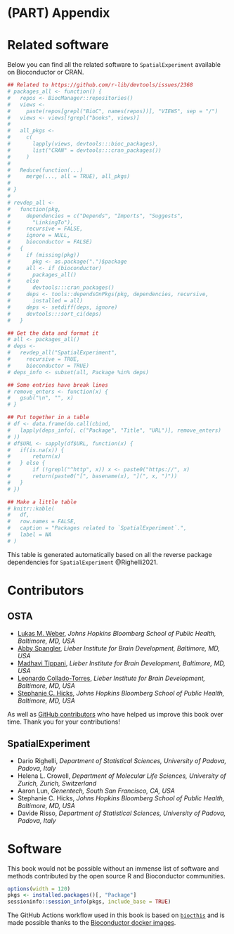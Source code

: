 # (PART) Appendix {-}

# Related software

Below you can find all the related software to `SpatialExperiment` available on Bioconductor or CRAN.

```r
## Related to https://github.com/r-lib/devtools/issues/2368
# packages_all <- function() {
#   repos <- BiocManager::repositories()
#   views <-
#     paste(repos[grepl("BioC", names(repos))], "VIEWS", sep = "/")
#   views <- views[!grepl("books", views)]
#   
#   all_pkgs <-
#     c(
#       lapply(views, devtools:::bioc_packages),
#       list("CRAN" = devtools:::cran_packages())
#     )
#   
#   Reduce(function(...)
#     merge(..., all = TRUE), all_pkgs)
#   
# }
# 
# revdep_all <-
#   function(pkg,
#     dependencies = c("Depends", "Imports", "Suggests",
#       "LinkingTo"),
#     recursive = FALSE,
#     ignore = NULL,
#     bioconductor = FALSE)
#   {
#     if (missing(pkg))
#       pkg <- as.package(".")$package
#     all <- if (bioconductor)
#       packages_all()
#     else
#       devtools:::cran_packages()
#     deps <- tools::dependsOnPkgs(pkg, dependencies, recursive,
#       installed = all)
#     deps <- setdiff(deps, ignore)
#     devtools:::sort_ci(deps)
#   }

## Get the data and format it
# all <- packages_all()
# deps <-
#   revdep_all("SpatialExperiment",
#     recursive = TRUE,
#     bioconductor = TRUE)
# deps_info <- subset(all, Package %in% deps)

## Some entries have break lines
# remove_enters <- function(x) {
#   gsub("\n", "", x)
# }

## Put together in a table
# df <- data.frame(do.call(cbind,
#   lapply(deps_info[, c("Package", "Title", "URL")], remove_enters)
# ))
# df$URL <- sapply(df$URL, function(x) {
#   if(is.na(x)) {
#       return(x)
#   } else {
#       if (!grepl("^http", x)) x <- paste0("https://", x)
#       return(paste0("[", basename(x), "](", x, ")"))
#   }
# })

## Make a little table
# knitr::kable(
#   df,
#   row.names = FALSE,
#   caption = "Packages related to `SpatialExperiment`.",
#   label = NA
# )
```

This table is generated automatically based on all the reverse package dependencies for `SpatialExperiment` @Righelli2021. 

# Contributors

## OSTA

- [Lukas M. Weber](https://lmweber.org/), *Johns Hopkins Bloomberg School of Public Health, Baltimore, MD, USA*
- [Abby Spangler](https://twitter.com/abspangler), *Lieber Institute for Brain Development, Baltimore, MD, USA*
- [Madhavi Tippani](https://twitter.com/MadhaviTippani), *Lieber Institute for Brain Development, Baltimore, MD, USA*
- [Leonardo Collado-Torres](https://lcolladotor.github.io/), *Lieber Institute for Brain Development, Baltimore, MD, USA*
- [Stephanie C. Hicks](https://www.stephaniehicks.com/), *Johns Hopkins Bloomberg School of Public Health, Baltimore, MD, USA*

As well as [GitHub contributors](https://github.com/lmweber/OSTA-book/graphs/contributors) who have helped us improve this book over time. Thank you for your contributions!

## SpatialExperiment

- Dario Righelli, *Department of Statistical Sciences, University of Padova, Padova, Italy*
- Helena L. Crowell, *Department of Molecular Life Sciences, University of Zurich, Zurich, Switzerland*
- Aaron Lun, *Genentech, South San Francisco, CA, USA*
- Stephanie C. Hicks, *Johns Hopkins Bloomberg School of Public Health, Baltimore, MD, USA*
- Davide Risso, *Department of Statistical Sciences, University of Padova, Padova, Italy*


# Software

This book would not be possible without an immense list of software and methods contributed by the open source R and Bioconductor communities. 

```r
options(width = 120)
pkgs <- installed.packages()[, "Package"]
sessioninfo::session_info(pkgs, include_base = TRUE)
```

The GitHub Actions workflow used in this book is based on [`biocthis`](https://bioconductor.org/packages/biocthis) and is made possible thanks to the [Bioconductor docker images](http://bioconductor.org/help/docker/).